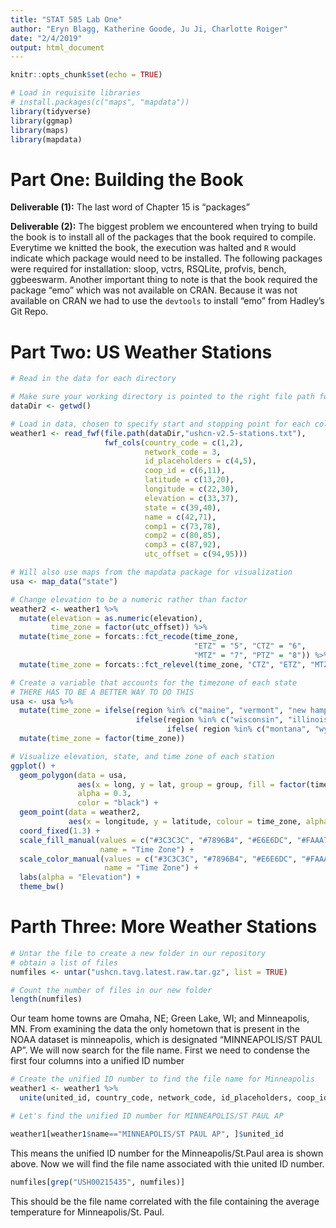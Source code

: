 ```yaml
---
title: "STAT 585 Lab One"
author: "Eryn Blagg, Katherine Goode, Ju Ji, Charlotte Roiger"
date: "2/4/2019"
output: html_document
---
```


```r
knitr::opts_chunk$set(echo = TRUE)
```

```r
# Load in requisite libraries
# install.packages(c("maps", "mapdata"))
library(tidyverse)
library(ggmap)
library(maps)
library(mapdata)
```

# Part One: Building the Book

**Deliverable (1):** The last word of Chapter 15 is “packages”

**Deliverable (2):** The biggest problem we encountered when trying to build the book is to install all of the packages that the book required to compile. Everytime we knitted the book, the execution was halted and `R` would indicate which package would need to be installed. The following packages were required for installation: sloop, vctrs, RSQLite, profvis, bench, ggbeeswarm. Another important thing to note is that the book required the package “emo” which was not available on CRAN. Because it was not available on CRAN we had to use the `devtools` to install “emo” from Hadley’s Git Repo.

# Part Two: US Weather Stations

```r
# Read in the data for each directory

# Make sure your working directory is pointed to the right file path for this lab please
dataDir <- getwd()

# Load in data, chosen to specify start and stopping point for each column in data frame
weather1 <- read_fwf(file.path(dataDir,"ushcn-v2.5-stations.txt"), 
                     fwf_cols(country_code = c(1,2), 
                              network_code = 3, 
                              id_placeholders = c(4,5), 
                              coop_id = c(6,11), 
                              latitude = c(13,20), 
                              longitude = c(22,30), 
                              elevation = c(33,37), 
                              state = c(39,40), 
                              name = c(42,71), 
                              comp1 = c(73,78), 
                              comp2 = c(80,85), 
                              comp3 = c(87,92), 
                              utc_offset = c(94,95)))

# Will also use maps from the mapdata package for visualization
usa <- map_data("state")
```

```r
# Change elevation to be a numeric rather than factor
weather2 <- weather1 %>%
  mutate(elevation = as.numeric(elevation),
         time_zone = factor(utc_offset)) %>%
  mutate(time_zone = forcats::fct_recode(time_zone, 
                                         "ETZ" = "5", "CTZ" = "6", 
                                         "MTZ" = "7", "PTZ" = "8")) %>%
  mutate(time_zone = forcats::fct_relevel(time_zone, "CTZ", "ETZ", "MTZ", "PTZ"))
```

```r
# Create a variable that accounts for the timezone of each state 
# THERE HAS TO BE A BETTER WAY TO DO THIS
usa <- usa %>%
  mutate(time_zone = ifelse(region %in% c("maine", "vermont", "new hampshire", "massachusetts", "rhode island", "conneticut", "new york", "pennsylvania", "new jersey", "delaware", "maryland", "district of columbia", "virginia", "west virginia", "ohio", "michigan", "indiana", "north carolina", "south carolina", "georgia", "florida", "connecticut"), "ETZ",
                            ifelse(region %in% c("wisconsin", "illinois", "kentucky", "tennessee", "alabama", "mississippi", "minnesota", "iowa", "missouri", "arkansas", "louisiana", "north dakota", "south dakota", "nebraska", "kansas", "oklahoma", "texas", ""), "CTZ", 
                                   ifelse( region %in% c("montana", "wyoming", "colorado", "new mexico", "idaho", "utah", "arizona"), "MTZ", "PTZ")))) %>%
  mutate(time_zone = factor(time_zone))
```

```r
# Visualize elevation, state, and time zone of each station
ggplot() + 
  geom_polygon(data = usa, 
               aes(x = long, y = lat, group = group, fill = factor(time_zone)),
               alpha = 0.3,
               color = "black") +
  geom_point(data = weather2,
             aes(x = longitude, y = latitude, colour = time_zone, alpha = elevation)) +
  coord_fixed(1.3) + 
  scale_fill_manual(values = c("#3C3C3C", "#7896B4", "#E6E6DC", "#FAAA72"),
                    name = "Time Zone") +
  scale_color_manual(values = c("#3C3C3C", "#7896B4", "#E6E6DC", "#FAAA72"),
                     name = "Time Zone") + 
  labs(alpha = "Elevation") +
  theme_bw()
```

# Parth Three: More Weather Stations

```r
# Untar the file to create a new folder in our repository 
# obtain a list of files
numfiles <- untar("ushcn.tavg.latest.raw.tar.gz", list = TRUE)

# Count the number of files in our new folder
length(numfiles)

```

Our team home towns are Omaha, NE; Green Lake, WI; and Minneapolis, MN. From 
examining the data the only hometown that is present in the NOAA dataset is 
minneapolis, which is designated "MINNEAPOLIS/ST PAUL AP". We will now search
for the file name. First we need to condense the first four columns into 
a unified ID number

```r

# Create the unified ID number to find the file name for Minneapolis
weather1 <- weather1 %>%
  unite(united_id, country_code, network_code, id_placeholders, coop_id, sep = "")

# Let's find the unified ID number for MINNEAPOLIS/ST PAUL AP

weather1[weather1$name=="MINNEAPOLIS/ST PAUL AP", ]$united_id


```

This means the unified ID number for the Minneapolis/St.Paul area is shown above.
Now we will find the file name associated with thie united ID number.

```r
numfiles[grep("USH00215435", numfiles)]
```

This should be the file name correlated with the file containing the average 
temperature for Minneapolis/St. Paul.